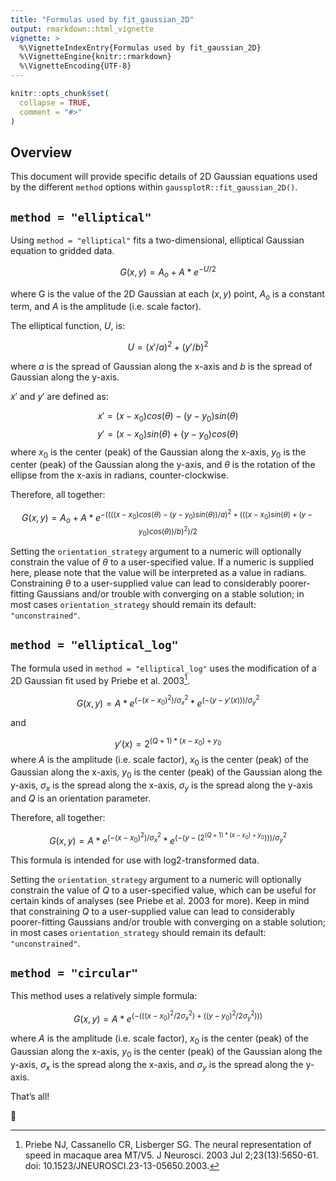 ```yaml
---
title: "Formulas used by fit_gaussian_2D"
output: rmarkdown::html_vignette
vignette: >
  %\VignetteIndexEntry{Formulas used by fit_gaussian_2D}
  %\VignetteEngine{knitr::rmarkdown}
  %\VignetteEncoding{UTF-8}
---
```


```r
knitr::opts_chunk$set(
  collapse = TRUE,
  comment = "#>"
)
```

## Overview

This document will provide specific details of 2D Gaussian equations used by
the different `method` options within `gaussplotR::fit_gaussian_2D()`.

## `method = "elliptical"`

Using `method = "elliptical"` fits a two-dimensional, elliptical Gaussian
equation to gridded data.

$$G(x,y) = A_o + A * e^{-U/2}$$

where G is the value of the 2D Gaussian at each ${(x,y)}$ point, $A_o$ is a 
constant term, and $A$ is the amplitude (i.e. scale factor).

The elliptical function, $U$, is:

$$U = (x'/a)^{2} + (y'/b)^{2}$$

where $a$ is the spread of Gaussian along the x-axis and $b$ is the spread of
Gaussian along the y-axis. 

$x'$ and $y'$ are defined as:

$$x' = (x - x_0)cos(\theta) - (y - y_0)sin(\theta)$$
$$y' = (x - x_0)sin(\theta) + (y - y_0)cos(\theta)$$
where $x_0$ is the center (peak) of the Gaussian along the x-axis, $y_0$ is the
center (peak) of the Gaussian along the y-axis, and $\theta$ is the rotation of
the ellipse from the x-axis in radians, counter-clockwise.

Therefore, all together:

$$G(x,y) = A_o + A * e^{-((((x - x_0)cos(\theta) - (y - y_0)sin(\theta))/a)^{2}+ 
(((x - x_0)sin(\theta) + (y - y_0)cos(\theta))/b)^{2})/2}$$

Setting the `orientation_strategy` argument to a numeric will optionally
constrain the value of $\theta$ to a user-specified value. If a numeric is
supplied here, please note that the value will be interpreted as a value in
radians. Constraining $\theta$ to a user-supplied value can lead to considerably
poorer-fitting Gaussians and/or trouble with converging on a stable solution; in
most cases `orientation_strategy` should remain its default: `"unconstrained"`.


## `method = "elliptical_log"`

The formula used in `method = "elliptical_log"` uses the modification of a 2D
Gaussian fit used by Priebe et al. 2003^[Priebe NJ, Cassanello CR, Lisberger SG.
The neural representation of speed in macaque area MT/V5. J Neurosci. 2003 Jul
2;23(13):5650-61. doi: 10.1523/JNEUROSCI.23-13-05650.2003.].

$$G(x,y) = A * e^{(-(x - x_0)^2)/\sigma_x^2} * e^{(-(y - y'(x)))/\sigma_y^2}$$

and 

$$y'(x) = 2^{(Q+1) * (x - x_0) + y_0}$$
where $A$ is the amplitude (i.e. scale factor), $x_0$ is the center (peak) of
the Gaussian along the x-axis, $y_0$ is the center (peak) of the Gaussian along
the y-axis, $\sigma_x$ is the spread along the x-axis, $\sigma_y$ is the spread
along the y-axis and $Q$ is an orientation parameter.

Therefore, all together:

$$G(x,y) = A * e^{(-(x - x_0)^2)/\sigma_x^2} * e^{(-(y - (2^{(Q+1) * (x - x_0) +
y_0})))/\sigma_y^2}$$

This formula is intended for use with log2-transformed data. 

Setting the `orientation_strategy` argument to a numeric will optionally
constrain the value of $Q$ to a user-specified value, which can be useful for
certain kinds of analyses (see Priebe et al. 2003 for more). Keep in mind that 
constraining $Q$ to a user-supplied value can lead to considerably
poorer-fitting Gaussians and/or trouble with converging on a stable solution; in
most cases `orientation_strategy` should remain its default: `"unconstrained"`.


## `method = "circular"`

This method uses a relatively simple formula:

$$G(x,y) = A * e^{(-(
((x-x_0)^2/2\sigma_x^2) + ((y-y_0)^2/2\sigma_y^2))
)}$$

where $A$ is the amplitude (i.e. scale factor), $x_0$ is the center (peak) of
the Gaussian along the x-axis, $y_0$ is the center (peak) of the Gaussian along
the y-axis, $\sigma_x$ is the spread along the x-axis, and $\sigma_y$ is the
spread along the y-axis.

That's all!  

🐢
